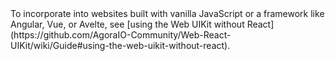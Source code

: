 <PlatformWrapper platform="web">
    To incorporate <Vg k="UIK" /> into websites built with vanilla JavaScript or a framework like Angular, Vue, or Avelte, see [using the Web UIKit without React](https://github.com/AgoraIO-Community/Web-React-UIKit/wiki/Guide#using-the-web-uikit-without-react).
</PlatformWrapper>
